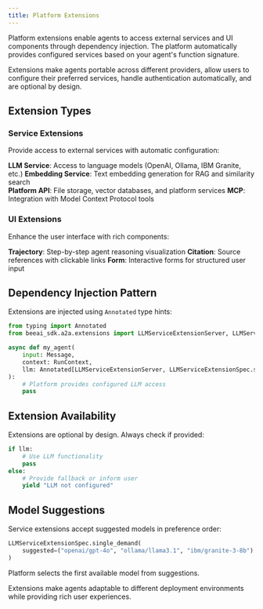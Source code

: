 ```yaml
--- 
title: Platform Extensions
---
```


Platform extensions enable agents to access external services and UI components through dependency injection. The platform automatically provides configured services based on your agent's function signature.

Extensions make agents portable across different providers, allow users to configure their preferred services, handle authentication automatically, and are optional by design.

## Extension Types

### Service Extensions

Provide access to external services with automatic configuration:

**LLM Service**: Access to language models (OpenAI, Ollama, IBM Granite, etc.)
**Embedding Service**: Text embedding generation for RAG and similarity search  
**Platform API**: File storage, vector databases, and platform services
**MCP**: Integration with Model Context Protocol tools

### UI Extensions

Enhance the user interface with rich components:

**Trajectory**: Step-by-step agent reasoning visualization
**Citation**: Source references with clickable links
**Form**: Interactive forms for structured user input

## Dependency Injection Pattern

Extensions are injected using `Annotated` type hints:

```python
from typing import Annotated
from beeai_sdk.a2a.extensions import LLMServiceExtensionServer, LLMServiceExtensionSpec

async def my_agent(
    input: Message,
    context: RunContext,
    llm: Annotated[LLMServiceExtensionServer, LLMServiceExtensionSpec.single_demand()]
):
    # Platform provides configured LLM access
    pass
```

## Extension Availability

Extensions are optional by design. Always check if provided:

```python
if llm:
    # Use LLM functionality
    pass
else:
    # Provide fallback or inform user
    yield "LLM not configured"
```

## Model Suggestions

Service extensions accept suggested models in preference order:

```python
LLMServiceExtensionSpec.single_demand(
    suggested=("openai/gpt-4o", "ollama/llama3.1", "ibm/granite-3-8b")
)
```

Platform selects the first available model from suggestions.

Extensions make agents adaptable to different deployment environments while providing rich user experiences.
